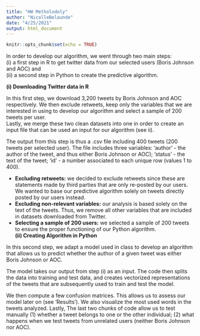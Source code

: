 ```yaml
---
title: "HW Metholodoly"
author: "NicolleBelaunde"
date: "4/25/2021"
output: html_document
---
```


```r
knitr::opts_chunk$set(echo = TRUE)
```

In order to develop our algorithm, we went through two main steps:   
(i) a first step in R to get twitter data from our selected users (Boris Johnson and AOC) and   
(ii) a second step in Python to create the predictive algorithm. 


**(i) Downloading Twitter data in R**

In this first step, we download 3,200 tweets by Boris Johnson and AOC respectively. 
We then exclude retweets, keep only the variables that we are interested in using to develop our algorithm and select a sample of 200 tweets per user.   
Lastly, we merge these two clean datasets into one in order to create an input file that can be used an input for our algorithm (see ii). 

The output from this step is thus a .csv file including 400 tweets (200 tweets per selected user). The file includes three variables: ‘author’ - the author of the tweet, and thus either Boris Johnson or AOC); ‘status’ - the text of the tweet; ‘id’ - a number associated to each unique row (values 1 to 400).

- **Excluding retweets:** we decided to exclude retweets since these are statements made by third parties that are only re-posted by our users. We wanted to base our predictive algorithm solely on tweets directly posted by our users instead.
- **Excluding non-relevant variables:** our analysis is based solely on the text of the tweets. Thus, we remove all other variables that are included in datasets downloaded from Twitter. 
- **Selecting a sample of 200 users:** we selected a sample of 200 tweets to ensure the proper functioning of our Python algorithm.   
**(ii) Creating Algorithm in Python**

In this second step, we adapt a model used in class to develop an algorithm that allows us to predict whether the author of a given tweet was either Boris Johnson or AOC. 

The model takes our output from step (i) as an input. The code then splits the data into training and test data, and creates vectorized representations of the tweets that are subsequently used to train and test the model.

We then compute a few confusion matrices. This allows us to assess our model later on (see ‘Results’). We also visualize the most used words in the tweets analyzed. Lastly, The last two chunks of code allow us to test manually (1) whether a tweet belongs to one or the other individual; (2) what happens when we test tweets from unrelated users (neither Boris Johnson nor AOC).
